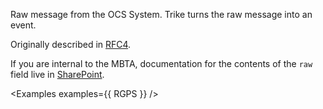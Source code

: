 ---
---


Raw message from the OCS System. Trike turns the raw message into an event.

Originally described in [RFC4](https://github.com/mbta/technology-docs/blob/main/rfcs/accepted/0004-socket-proxy-ocs-cloudevents.md).

If you are internal to the MBTA, documentation for the contents of the `raw` field live in [SharePoint](https://mbta.sharepoint.com/:w:/r/sites/CTD/Shared%20Documents/General/Transit%20Tech%20CTD-wide/Transit%20Data/Product%20Documentation/RTR%20+%20Prediction%20Analyzer/Notes/ocs_messages.docx?d=wd7d5fea4e2104a4cac86b296e3083a47&csf=1&web=1&e=0vRTqp).

<Examples examples={{ RGPS }} />
<EventSchemaPath event="com.mbta.ocs.raw_message" />

